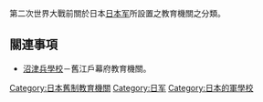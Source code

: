 第二次世界大戰前關於日本[[日本军|日本军]]所設置之教育機關之分類。

== 關連事項 ==
*[[:ja:沼津兵学校|沼津兵學校]]－舊江戶幕府教育機關。

[[Category:日本舊制教育機關|Category:日本舊制教育機關]]
[[Category:日军|Category:日军]]
[[Category:日本的軍學校|Category:日本的軍學校]]